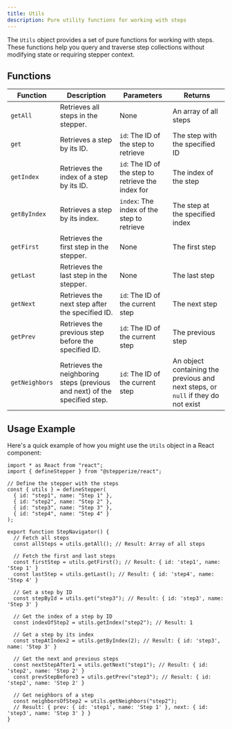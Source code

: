 ```yaml
---
title: Utils
description: Pure utility functions for working with steps
---
```


The `Utils` object provides a set of pure functions for working with steps. These functions help you query and traverse step collections without modifying state or requiring stepper context.

## Functions

| Function       | Description                                                                | Parameters                                         | Returns                                                                          |
| -------------- | -------------------------------------------------------------------------- | -------------------------------------------------- | -------------------------------------------------------------------------------- |
| `getAll`       | Retrieves all steps in the stepper.                                        | None                                               | An array of all steps                                                            |
| `get`          | Retrieves a step by its ID.                                                | `id`: The ID of the step to retrieve               | The step with the specified ID                                                   |
| `getIndex`     | Retrieves the index of a step by its ID.                                   | `id`: The ID of the step to retrieve the index for | The index of the step                                                            |
| `getByIndex`   | Retrieves a step by its index.                                             | `index`: The index of the step to retrieve         | The step at the specified index                                                  |
| `getFirst`     | Retrieves the first step in the stepper.                                   | None                                               | The first step                                                                   |
| `getLast`      | Retrieves the last step in the stepper.                                    | None                                               | The last step                                                                    |
| `getNext`      | Retrieves the next step after the specified ID.                            | `id`: The ID of the current step                   | The next step                                                                    |
| `getPrev`      | Retrieves the previous step before the specified ID.                       | `id`: The ID of the current step                   | The previous step                                                                |
| `getNeighbors` | Retrieves the neighboring steps (previous and next) of the specified step. | `id`: The ID of the current step                   | An object containing the previous and next steps, or `null` if they do not exist |

## Usage Example

Here's a quick example of how you might use the `Utils` object in a React component:

```tsx twoslash
import * as React from "react";
import { defineStepper } from "@stepperize/react";

// Define the stepper with the steps
const { utils } = defineStepper(
  { id: "step1", name: "Step 1" },
  { id: "step2", name: "Step 2" },
  { id: "step3", name: "Step 3" },
  { id: "step4", name: "Step 4" }
);

export function StepNavigator() {
  // Fetch all steps
  const allSteps = utils.getAll(); // Result: Array of all steps

  // Fetch the first and last steps
  const firstStep = utils.getFirst(); // Result: { id: 'step1', name: 'Step 1' }
  const lastStep = utils.getLast(); // Result: { id: 'step4', name: 'Step 4' }

  // Get a step by ID
  const stepById = utils.get("step3"); // Result: { id: 'step3', name: 'Step 3' }

  // Get the index of a step by ID
  const indexOfStep2 = utils.getIndex("step2"); // Result: 1

  // Get a step by its index
  const stepAtIndex2 = utils.getByIndex(2); // Result: { id: 'step3', name: 'Step 3' }

  // Get the next and previous steps
  const nextStepAfter1 = utils.getNext("step1"); // Result: { id: 'step2', name: 'Step 2' }
  const prevStepBefore3 = utils.getPrev("step3"); // Result: { id: 'step2', name: 'Step 2' }

  // Get neighbors of a step
  const neighborsOfStep2 = utils.getNeighbors("step2");
  // Result: { prev: { id: 'step1', name: 'Step 1' }, next: { id: 'step3', name: 'Step 3' } }
}
```
